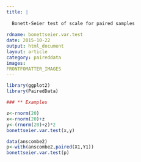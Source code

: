 ```yaml
---
title: |
  
  Bonett-Seier test of scale for paired samples
  
rdname: bonettseier.var.test
date: 2015-10-22
output: html_document
layout: article
category: paireddata
images:
FRONTFOMATTER_IMAGES
---
```


```r
library(ggplot2)
library(PairedData)
```

```r
### ** Examples

z<-rnorm(20)
x<-rnorm(20)+z
y<-(rnorm(20)+z)*2
bonettseier.var.test(x,y)

data(anscombe2)
p<-with(anscombe2,paired(X1,Y1))
bonettseier.var.test(p)



```